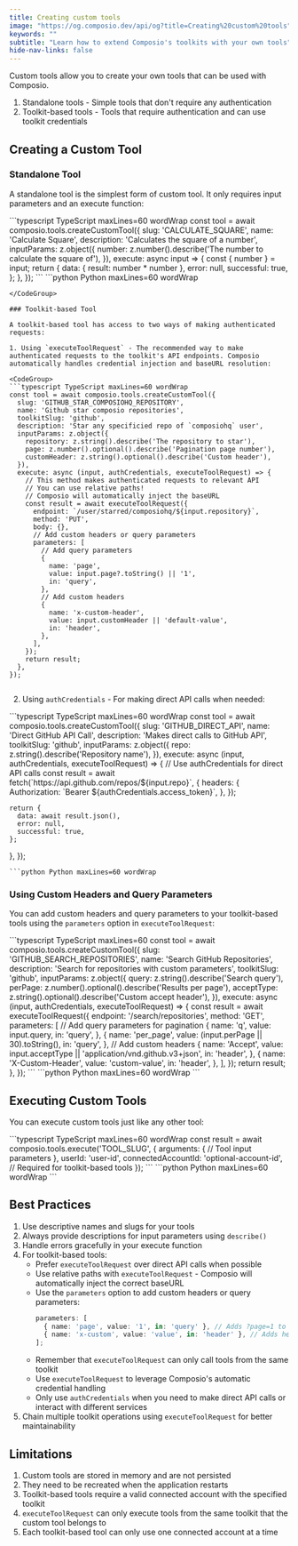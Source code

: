 ```yaml
---
title: Creating custom tools
image: "https://og.composio.dev/api/og?title=Creating%20custom%20tools"   # image for socials
keywords: ""
subtitle: "Learn how to extend Composio's toolkits with your own tools"
hide-nav-links: false
---
```


Custom tools allow you to create your own tools that can be used with Composio.

1. Standalone tools - Simple tools that don't require any authentication
2. Toolkit-based tools - Tools that require authentication and can use toolkit credentials

## Creating a Custom Tool

### Standalone Tool

A standalone tool is the simplest form of custom tool. It only requires input parameters and an execute function:

<CodeGroup>
```typescript TypeScript maxLines=60 wordWrap
const tool = await composio.tools.createCustomTool({
  slug: 'CALCULATE_SQUARE',
  name: 'Calculate Square',
  description: 'Calculates the square of a number',
  inputParams: z.object({
    number: z.number().describe('The number to calculate the square of'),
  }),
  execute: async input => {
    const { number } = input;
    return {
      data: { result: number * number },
      error: null,
      successful: true,
    };
  },
});
```
```python Python maxLines=60 wordWrap

```
</CodeGroup>

### Toolkit-based Tool

A toolkit-based tool has access to two ways of making authenticated requests:

1. Using `executeToolRequest` - The recommended way to make authenticated requests to the toolkit's API endpoints. Composio automatically handles credential injection and baseURL resolution:

<CodeGroup>
```typescript TypeScript maxLines=60 wordWrap
const tool = await composio.tools.createCustomTool({
  slug: 'GITHUB_STAR_COMPOSIOHQ_REPOSITORY',
  name: 'Github star composio repositories',
  toolkitSlug: 'github',
  description: 'Star any specificied repo of `composiohq` user',
  inputParams: z.object({
    repository: z.string().describe('The repository to star'),
    page: z.number().optional().describe('Pagination page number'),
    customHeader: z.string().optional().describe('Custom header'),
  }),
  execute: async (input, authCredentials, executeToolRequest) => {
    // This method makes authenticated requests to relevant API
    // You can use relative paths!
    // Composio will automatically inject the baseURL
    const result = await executeToolRequest({
      endpoint: `/user/starred/composiohq/${input.repository}`,
      method: 'PUT',
      body: {},
      // Add custom headers or query parameters
      parameters: [
        // Add query parameters
        {
          name: 'page',
          value: input.page?.toString() || '1',
          in: 'query',
        },
        // Add custom headers
        {
          name: 'x-custom-header',
          value: input.customHeader || 'default-value',
          in: 'header',
        },
      ],
    });
    return result;
  },
});
```
```python Python maxLines=60 wordWrap
```
</CodeGroup>

2. Using `authCredentials` - For making direct API calls when needed:

<CodeGroup>
```typescript TypeScript maxLines=60 wordWrap
const tool = await composio.tools.createCustomTool({
  slug: 'GITHUB_DIRECT_API',
  name: 'Direct GitHub API Call',
  description: 'Makes direct calls to GitHub API',
  toolkitSlug: 'github',
  inputParams: z.object({
    repo: z.string().describe('Repository name'),
  }),
  execute: async (input, authCredentials, executeToolRequest) => {
    // Use authCredentials for direct API calls
    const result = await fetch(`https://api.github.com/repos/${input.repo}`, {
      headers: {
        Authorization: `Bearer ${authCredentials.access_token}`,
      },
    });

    return {
      data: await result.json(),
      error: null,
      successful: true,
    };
  },
});
```
```python Python maxLines=60 wordWrap
```
</CodeGroup>

### Using Custom Headers and Query Parameters

You can add custom headers and query parameters to your toolkit-based tools using the `parameters` option in `executeToolRequest`:

<CodeGroup>
```typescript TypeScript maxLines=60
const tool = await composio.tools.createCustomTool({
  slug: 'GITHUB_SEARCH_REPOSITORIES',
  name: 'Search GitHub Repositories',
  description: 'Search for repositories with custom parameters',
  toolkitSlug: 'github',
  inputParams: z.object({
    query: z.string().describe('Search query'),
    perPage: z.number().optional().describe('Results per page'),
    acceptType: z.string().optional().describe('Custom accept header'),
  }),
  execute: async (input, authCredentials, executeToolRequest) => {
    const result = await executeToolRequest({
      endpoint: '/search/repositories',
      method: 'GET',
      parameters: [
        // Add query parameters for pagination
        {
          name: 'q',
          value: input.query,
          in: 'query',
        },
        {
          name: 'per_page',
          value: (input.perPage || 30).toString(),
          in: 'query',
        },
        // Add custom headers
        {
          name: 'Accept',
          value: input.acceptType || 'application/vnd.github.v3+json',
          in: 'header',
        },
        {
          name: 'X-Custom-Header',
          value: 'custom-value',
          in: 'header',
        },
      ],
    });
    return result;
  },
});
```
```python Python maxLines=60 wordWrap
```
</CodeGroup>

## Executing Custom Tools

You can execute custom tools just like any other tool:

<CodeGroup>
```typescript TypeScript maxLines=60 wordWrap
const result = await composio.tools.execute('TOOL_SLUG', {
  arguments: {
    // Tool input parameters
  },
  userId: 'user-id',
  connectedAccountId: 'optional-account-id', // Required for toolkit-based tools
});
```
```python Python maxLines=60 wordWrap
```
</CodeGroup>

## Best Practices

1. Use descriptive names and slugs for your tools
2. Always provide descriptions for input parameters using `describe()`
3. Handle errors gracefully in your execute function
4. For toolkit-based tools:
   - Prefer `executeToolRequest` over direct API calls when possible
   - Use relative paths with `executeToolRequest` - Composio will automatically inject the correct baseURL
   - Use the `parameters` option to add custom headers or query parameters:
     ```typescript
     parameters: [
       { name: 'page', value: '1', in: 'query' }, // Adds ?page=1 to URL
       { name: 'x-custom', value: 'value', in: 'header' }, // Adds header
     ];
     ```
   - Remember that `executeToolRequest` can only call tools from the same toolkit
   - Use `executeToolRequest` to leverage Composio's automatic credential handling
   - Only use `authCredentials` when you need to make direct API calls or interact with different services
5. Chain multiple toolkit operations using `executeToolRequest` for better maintainability

## Limitations

1. Custom tools are stored in memory and are not persisted
2. They need to be recreated when the application restarts
3. Toolkit-based tools require a valid connected account with the specified toolkit
4. `executeToolRequest` can only execute tools from the same toolkit that the custom tool belongs to
5. Each toolkit-based tool can only use one connected account at a time